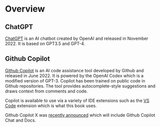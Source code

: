 # Overview {#sec-overview}

## ChatGPT

[ChatGPT](https://openai.com/blog/chatgpt) is an AI chatbot created by OpenAI and released in November 2022. It is based on GPT3.5 and GPT-4. 

## Github Copilot

[Github Copilot](https://github.com/features/copilot) is an AI code assistance tool developed by Github and released in June 2022. It is powered by the OpenAI Codex which is a modified version of GPT-3. Copilot has been trained on public code in Github repositories. The tool provides autocomplete-style suggestions and draws context from comments and code. 

Copilot is available to use via a variety of IDE extensions such as the [VS Code](https://docs.github.com/en/copilot/getting-started-with-github-copilot) extension which is what this book uses. 

Github Copilot X was [recently announced](https://github.com/features/preview/copilot-x) which will include Github Copilot Chat and Docs.